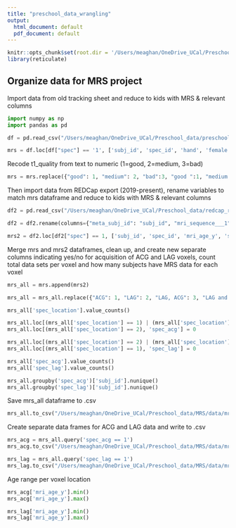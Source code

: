 ```yaml
---
title: "preschool_data_wrangling"
output:
  html_document: default
  pdf_document: default
---
```


```r
knitr::opts_chunk$set(root.dir = '/Users/meaghan/OneDrive_UCal/Preschool_data/MRS')
library(reticulate)
```

## Organize data for MRS project

Import data from old tracking sheet and reduce to kids with MRS & relevant columns
```python
import numpy as np
import pandas as pd 

df = pd.read_csv("/Users/meaghan/OneDrive_UCal/Preschool_data/preschool_mri_data_sheet.csv")

mrs = df.loc[df["spec"] == '1', ['subj_id', 'spec_id', 'hand', 'female', 'mri_age_y', 'demographics', 'pp_data', 'sn_data', 'spec', 'spec_location', 't1', 't1_quality', 'dti_b750', 'dti_b2000', 'dti750_te', 'notes']]

```

Recode t1_quality from text to numeric (1=good, 2=medium, 3=bad)
```python
mrs = mrs.replace({"good": 1, "medium": 2, "bad":3, "good ":1, "medium ":2, "bad ":3})
```

Then import data from REDCap export (2019-present), rename variables to match mrs dataframe and reduce to kids with MRS & relevant columns
```python
df2 = pd.read_csv("/Users/meaghan/OneDrive_UCal/Preschool_data/redcap_report_mri_data_oct1921.csv")

df2 = df2.rename(columns={"meta_subj_id": "subj_id", "mri_sequence___1": "dti_b750", "mri_sequence___2": "t1", "mri_sequence___3": "t2_star", "mri_sequence___4": "asl", "mri_sequence___5": "fmri", "mri_sequence___6": "t2_anat", "mri_sequence___7": "ihmt", "mri_sequence___8": "spec", "mri_sequence___9": "dti_b2000", "mri_sequence___10": "wm_dti_b900_adol", "mri_sequence___11": "wm_dti_b2000_adol", "mri_te_value_750": "dti750_te", "mri_t1_dq":"t1_quality", "mri_spec_id": "spec_id", "mri_spec_location": "spec_location"})

mrs2 = df2.loc[df2["spec"] == 1, ['subj_id', 'spec_id', 'mri_age_y', 'spec', 'spec_location', 't1', 't1_quality', 'dti_b750', 'dti_b2000', 'dti750_te']]

```

Merge mrs and mrs2 dataframes, clean up, and create new separate columns indicating yes/no for acquisition of ACG and LAG voxels, count total data sets per voxel and how many subjects have MRS data for each voxel
```python
mrs_all = mrs.append(mrs2)

mrs_all = mrs_all.replace({"ACG": 1, "LAG": 2, "LAG, ACG": 3, "LAG and ACG": 3})

mrs_all['spec_location'].value_counts()

mrs_all.loc[(mrs_all['spec_location'] == 1) | (mrs_all['spec_location'] == 3), 'spec_acg'] = 1
mrs_all.loc[(mrs_all['spec_location'] == 2), 'spec_acg'] = 0

mrs_all.loc[(mrs_all['spec_location'] == 2) | (mrs_all['spec_location'] == 3), 'spec_lag'] = 1
mrs_all.loc[(mrs_all['spec_location'] == 1), 'spec_lag'] = 0

mrs_all['spec_acg'].value_counts()
mrs_all['spec_lag'].value_counts()

mrs_all.groupby('spec_acg')['subj_id'].nunique()
mrs_all.groupby('spec_lag')['subj_id'].nunique()
```
Save mrs_all dataframe to .csv
```python
mrs_all.to_csv("/Users/meaghan/OneDrive_UCal/Preschool_data/MRS/data/mrs_data_summary_Oct2021.csv", index=False)
```


Create separate data frames for ACG and LAG data and write to .csv
```python
mrs_acg = mrs_all.query('spec_acg == 1')
mrs_acg.to_csv("/Users/meaghan/OneDrive_UCal/Preschool_data/MRS/data/mrs_data_ACG_Oct2021.csv", index=False)

mrs_lag = mrs_all.query('spec_lag == 1')
mrs_lag.to_csv("/Users/meaghan/OneDrive_UCal/Preschool_data/MRS/data/mrs_data_LAG_Oct2021.csv", index=False)
```

Age range per voxel location
```python
mrs_acg['mri_age_y'].min()
mrs_acg['mri_age_y'].max()

mrs_lag['mri_age_y'].min()
mrs_lag['mri_age_y'].max()

```


